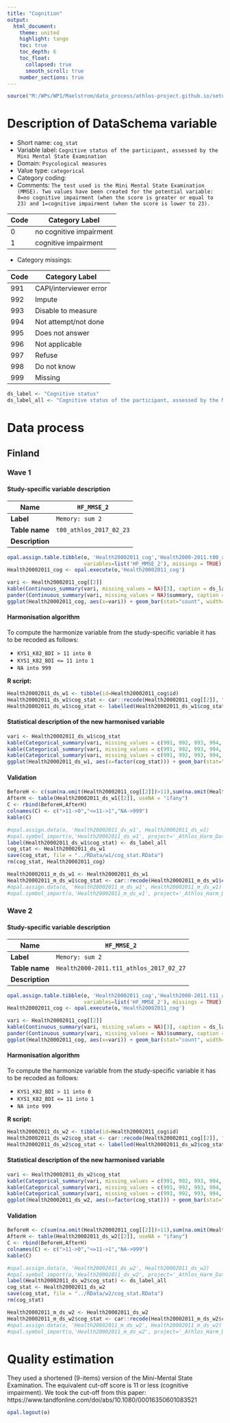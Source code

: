 ```yaml
---
title: "Cognition"
output: 
  html_document:
    theme: united
    highlight: tango
    toc: true
    toc_depth: 6
    toc_float:
      collapsed: true
      smooth_scroll: true
    number_sections: true
---
```


<!-- ########################################################## --> 

<!-- # Installation, loading packages -->
<!-- **R script:** -->



```r
source("M:/WPs/WP1/Maelstrom/data_process/athlos-project.github.io/setup_laia.r")
```

<!-- ########################################################## --> 

# Description of DataSchema variable 

* Short name: `cog_stat`
* Variable label: `Cognitive status of the participant, assessed by the Mini Mental State Examination`
* Domain: `Psycological measures`
* Value type: `categorical`
* Category coding:
* Comments: `The test used is the Mini Mental State Examination (MMSE). Two values have been created for the potential variable: 0=no cognitive impairment (when the score is greater or equal to 23) and 1=cognitive impairment (when the score is lower to 23).`

**Code** | **Category Label**
-------- | ------------------------
0        | no cognitive impairment
1        | cognitive impairment

* Category missings: 

**Code** | **Category Label**
----| ------------------
991 | CAPI/interviewer error
992 | Impute
993 | Disable to measure
994 | Not attempt/not done
995 | Does not answer
996 | Not applicable
997 | Refuse
998 | Do not know
999 | Missing


```r
ds_label <- "Cognitive status"
ds_label_all <- "Cognitive status of the participant, assessed by the Mini Mental State Examination"
```

# Data process

## Finland

### Wave 1 

#### Study-specific variable description

 
| **Name** | `HF_MMSE_2`|
|-|-|
| **Label** | `Memory: sum 2`|
| **Table name** | `t00_athlos_2017_02_23` |
| **Description** |  |

```r
opal.assign.table.tibble(o, 'Health20002011_cog','Health2000-2011.t00_athlos_2017_02_23',
                         variables=list('HF_MMSE_2'), missings = TRUE)
Health20002011_cog <- opal.execute(o,'Health20002011_cog')
```

```r
vari <- Health20002011_cog[[2]]
kable(Continuous_summary(vari, missing_values = NA)[3], caption = ds_label) 
pander(Continuous_summary(vari, missing_values = NA)$summary, caption = "Summary")
ggplot(Health20002011_cog, aes(x=vari)) + geom_bar(stat="count", width=0.4, fill="steelblue") + xlab(ds_label) + ylab("Frequency")
```

#### Harmonisation algorithm
To compute the harmonize variable from the study-specific variable it has to be recoded as follows:

* `KYS1_K82_BDI > 11 into 0` 
* `KYS1_K82_BDI <= 11 into 1`
* `NA into 999`

**R script:**

```r
Health20002011_ds_w1 <- tibble(id=Health20002011_cog$id)
Health20002011_ds_w1$cog_stat <- car::recode(Health20002011_cog[[2]], "lo:11=1; 12:900=0; NA=999")
Health20002011_ds_w1$cog_stat <- labelled(Health20002011_ds_w1$cog_stat, labels = c("no cognitive impairment"=0, "cognitive impairment"=1,  "Missing"=999, "Do not know"=998, "Refuse"=997, "Not applicable"=996, "Does not answer"=995,  "Not attempt not done"=994, "Disable to measure"=993, "Impute"=992, "CAPI interviewer error"=991))
```

#### Statistical description of the new harmonised variable
```r
vari <- Health20002011_ds_w1$cog_stat
kable(Categorical_summary(vari, missing_values = c(991, 992, 993, 994, 995, 996, 997, 998, 999))[3], caption = ds_label) 
kable(Categorical_summary(vari, missing_values = c(991, 992, 993, 994, 995, 996, 997, 998, 999))[1], caption = "Category")
kable(Categorical_summary(vari, missing_values = c(991, 992, 993, 994, 995, 996, 997, 998, 999))[2], caption = "Type of missing")
ggplot(Health20002011_ds_w1, aes(x=factor(cog_stat))) + geom_bar(stat="count", width=0.4, fill="steelblue") + xlab(ds_label) + ylab("Frequency")
```

#### Validation
```r
BeforeH <- c(sum(na.omit(Health20002011_cog[[2]])>11),sum(na.omit(Health20002011_cog[[2]])<=11), sum(is.na(Health20002011_cog[[2]])))
AfterH <- table(Health20002011_ds_w1[[2]], useNA = "ifany")
C <- rbind(BeforeH,AfterH)
colnames(C) <- c(">11->0","<=11->1","NA->999") 
kable(C)
```


```r
#opal.assign.data(o, 'Health20002011_ds_w1', Health20002011_ds_w1)
#opal.symbol_import(o,'Health20002011_ds_w1', project='_Athlos_Harm_Dataset')
label(Health20002011_ds_w1$cog_stat) <- ds_label_all
cog_stat <- Health20002011_ds_w1
save(cog_stat, file = "../RData/w1/cog_stat.RData")
rm(cog_stat, Health20002011_cog)

Health20002011_m_ds_w1 <- Health20002011_ds_w1
Health20002011_m_ds_w1$cog_stat <- car::recode(Health20002011_m_ds_w1$cog_stat, "c(991, 992, 993, 994, 995, 996, 997,998, 999)=NA")
#opal.assign.data(o, 'Health20002011_m_ds_w1', Health20002011_m_ds_w1)
#opal.symbol_import(o,'Health20002011_m_ds_w1', project='_Athlos_Harm_Dataset')
```







### Wave 2 

#### Study-specific variable description

 

| **Name** | `HF_MMSE_2`|
|-|-|
| **Label** | `Memory: sum 2`|
| **Table name** | `Health2000-2011.t11_athlos_2017_02_27` |
| **Description** |  | | | |

```r
opal.assign.table.tibble(o, 'Health20002011_cog','Health2000-2011.t11_athlos_2017_02_27',
                         variables=list('HF_MMSE_2'), missings = TRUE)
Health20002011_cog <- opal.execute(o,'Health20002011_cog')
```

```r
vari <- Health20002011_cog[[2]]
kable(Continuous_summary(vari, missing_values = NA)[3], caption = ds_label) 
pander(Continuous_summary(vari, missing_values = NA)$summary, caption = "Summary")
ggplot(Health20002011_cog, aes(x=vari)) + geom_bar(stat="count", width=0.4, fill="steelblue") + xlab(ds_label) + ylab("Frequency")
```

#### Harmonisation algorithm
To compute the harmonize variable from the study-specific variable it has to be recoded as follows:

* `KYS1_K82_BDI > 11 into 0` 
* `KYS1_K82_BDI <= 11 into 1`
* `NA into 999`

**R script:**

```r
Health20002011_ds_w2 <- tibble(id=Health20002011_cog$id)
Health20002011_ds_w2$cog_stat <- car::recode(Health20002011_cog[[2]], "lo:11=1; 12:900=0; NA=999")
Health20002011_ds_w2$cog_stat <- labelled(Health20002011_ds_w2$cog_stat, labels = c("no cognitive impairment"=0, "cognitive impairment"=1,  "Missing"=999, "Do not know"=998, "Refuse"=997, "Not applicable"=996, "Does not answer"=995,  "Not attempt not done"=994, "Disable to measure"=993, "Impute"=992, "CAPI interviewer error"=991))
```

#### Statistical description of the new harmonised variable
```r
vari <- Health20002011_ds_w2$cog_stat
kable(Categorical_summary(vari, missing_values = c(991, 992, 993, 994, 995, 996, 997, 998, 999))[3], caption = ds_label) 
kable(Categorical_summary(vari, missing_values = c(991, 992, 993, 994, 995, 996, 997, 998, 999))[1], caption = "Category")
kable(Categorical_summary(vari, missing_values = c(991, 992, 993, 994, 995, 996, 997, 998, 999))[2], caption = "Type of missing")
ggplot(Health20002011_ds_w2, aes(x=factor(cog_stat))) + geom_bar(stat="count", width=0.4, fill="steelblue") + xlab(ds_label) + ylab("Frequency")
```

#### Validation
```r
BeforeH <- c(sum(na.omit(Health20002011_cog[[2]])>11),sum(na.omit(Health20002011_cog[[2]])<=11), sum(is.na(Health20002011_cog[[2]])))
AfterH <- table(Health20002011_ds_w2[[2]], useNA = "ifany")
C <- rbind(BeforeH,AfterH)
colnames(C) <- c(">11->0","<=11->1","NA->999") 
kable(C)
```


```r
#opal.assign.data(o, 'Health20002011_ds_w2', Health20002011_ds_w2)
#opal.symbol_import(o,'Health20002011_ds_w2', project='_Athlos_Harm_Dataset')
label(Health20002011_ds_w2$cog_stat) <- ds_label_all
cog_stat <- Health20002011_ds_w2
save(cog_stat, file = "../RData/w2/cog_stat.RData")
rm(cog_stat)

Health20002011_m_ds_w2 <- Health20002011_ds_w2
Health20002011_m_ds_w2$cog_stat <- car::recode(Health20002011_m_ds_w2$cog_stat, "c(991, 992, 993, 994, 995, 996, 997,998, 999)=NA")
#opal.assign.data(o, 'Health20002011_m_ds_w2', Health20002011_m_ds_w2)
#opal.symbol_import(o,'Health20002011_m_ds_w2', project='_Athlos_Harm_Dataset')
```

# Quality estimation

They used a shortened (9-items) version of the Mini-Mental State Examination. The equivalent cut-off score is 11 or less (cognitive impairment). We took the cut-off from this paper: https://www.tandfonline.com/doi/abs/10.1080/00016350601083521 

```r
opal.logout(o)
```
